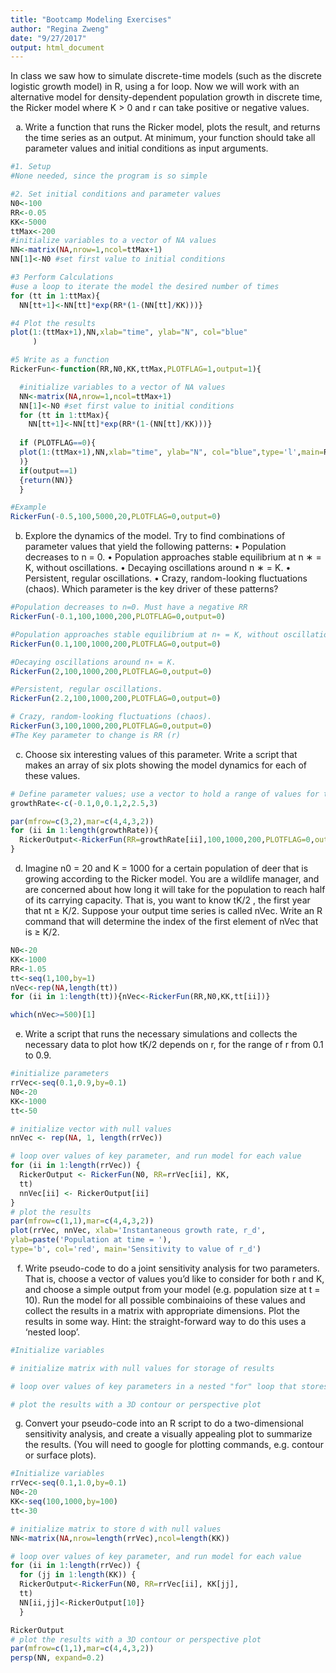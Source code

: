 ```yaml
---
title: "Bootcamp Modeling Exercises"
author: "Regina Zweng"
date: "9/27/2017"
output: html_document
---
```

In class we saw how to simulate discrete-time models (such as the discrete logistic growth model) in
R, using a for loop. Now we will work with an alternative model for density-dependent population
growth in discrete time, the Ricker model where K > 0 and r can take positive or negative values.

(a) Write a function that runs the Ricker model, plots the result, and returns the time series as an
output. At minimum, your function should take all parameter values and initial conditions as
input arguments.
```r
#1. Setup
#None needed, since the program is so simple

#2. Set initial conditions and parameter values
N0<-100
RR<-0.05
KK<-5000
ttMax<-200
#initialize variables to a vector of NA values
NN<-matrix(NA,nrow=1,ncol=ttMax+1)
NN[1]<-N0 #set first value to initial conditions

#3 Perform Calculations
#use a loop to iterate the model the desired number of times 
for (tt in 1:ttMax){
  NN[tt+1]<-NN[tt]*exp(RR*(1-(NN[tt]/KK)))}

#4 Plot the results
plot(1:(ttMax+1),NN,xlab="time", ylab="N", col="blue"
     )

#5 Write as a function
RickerFun<-function(RR,N0,KK,ttMax,PLOTFLAG=1,output=1){

  #initialize variables to a vector of NA values
  NN<-matrix(NA,nrow=1,ncol=ttMax+1)
  NN[1]<-N0 #set first value to initial conditions
  for (tt in 1:ttMax){
    NN[tt+1]<-NN[tt]*exp(RR*(1-(NN[tt]/KK)))}
  
  if (PLOTFLAG==0){
  plot(1:(ttMax+1),NN,xlab="time", ylab="N", col="blue",type='l',main=RR
  )}
  if(output==1)
  {return(NN)}
  }

#Example
RickerFun(-0.5,100,5000,20,PLOTFLAG=0,output=0)
```

(b) Explore the dynamics of the model. Try to find combinations of parameter values that yield
the following patterns:
• Population decreases to n = 0.
• Population approaches stable equilibrium at n
∗ = K, without oscillations.
• Decaying oscillations around n
∗ = K.
• Persistent, regular oscillations.
• Crazy, random-looking fluctuations (chaos).
Which parameter is the key driver of these patterns?

```r
#Population decreases to n=0. Must have a negative RR
RickerFun(-0.1,100,1000,200,PLOTFLAG=0,output=0)

#Population approaches stable equilibrium at n∗ = K, without oscillations. Must have a positive RR.
RickerFun(0.1,100,1000,200,PLOTFLAG=0,output=0)

#Decaying oscillations around n∗ = K.
RickerFun(2,100,1000,200,PLOTFLAG=0,output=0)

#Persistent, regular oscillations.
RickerFun(2.2,100,1000,200,PLOTFLAG=0,output=0)

# Crazy, random-looking fluctuations (chaos).
RickerFun(3,100,1000,200,PLOTFLAG=0,output=0)
#The Key parameter to change is RR (r)

```

(c) Choose six interesting values of this parameter. Write a script that makes an array of six plots
showing the model dynamics for each of these values.

```r
# Define parameter values; use a vector to hold a range of values for the parameter(s) you wish to vary.
growthRate<-c(-0.1,0,0.1,2,2.5,3)

par(mfrow=c(3,2),mar=c(4,4,3,2))
for (ii in 1:length(growthRate)){
  RickerOutput<-RickerFun(RR=growthRate[ii],100,1000,200,PLOTFLAG=0,output=0)
}
```

(d) Imagine n0 = 20 and K = 1000 for a certain population of deer that is growing according to
the Ricker model. You are a wildlife manager, and are concerned about how long it will take
for the population to reach half of its carrying capacity. That is, you want to know tK/2
, the
first year that nt ≥ K/2. Suppose your output time series is called nVec. Write an R command
that will determine the index of the first element of nVec that is ≥ K/2.

```r
N0<-20
KK<-1000
RR<-1.05
tt<-seq(1,100,by=1)
nVec<-rep(NA,length(tt))
for (ii in 1:length(tt)){nVec<-RickerFun(RR,N0,KK,tt[ii])}

which(nVec>=500)[1]
```

(e) Write a script that runs the necessary simulations and collects the necessary data to plot how
tK/2 depends on r, for the range of r from 0.1 to 0.9.
```r
#initialize parameters
rrVec<-seq(0.1,0.9,by=0.1)
N0<-20
KK<-1000
tt<-50

# initialize vector with null values
nnVec <- rep(NA, 1, length(rrVec))

# loop over values of key parameter, and run model for each value
for (ii in 1:length(rrVec)) {
  RickerOutput <- RickerFun(N0, RR=rrVec[ii], KK,
  tt)
  nnVec[ii] <- RickerOutput[ii]
}
# plot the results
par(mfrow=c(1,1),mar=c(4,4,3,2))
plot(rrVec, nnVec, xlab='Instantaneous growth rate, r_d',
ylab=paste('Population at time = '),
type='b', col='red', main='Sensitivity to value of r_d')
```

(f) Write pseudo-code to do a joint sensitivity analysis for two parameters. That is, choose a vector
of values you’d like to consider for both r and K, and choose a simple output from your model
(e.g. population size at t = 10). Run the model for all possible combinaioins of these values
and collect the results in a matrix with appropriate dimensions. Plot the results in some way.
Hint: the straight-forward way to do this uses a ‘nested loop’.
```r
#Initialize variables

# initialize matrix with null values for storage of results

# loop over values of key parameters in a nested "for" loop that stores results in matrix

# plot the results with a 3D contour or perspective plot

```

(g) Convert your pseudo-code into an R script to do a two-dimensional sensitivity analysis, and
create a visually appealing plot to summarize the results. (You will need to google for plotting
commands, e.g. contour or surface plots).
```r
#Initialize variables
rrVec<-seq(0.1,1.0,by=0.1)
N0<-20
KK<-seq(100,1000,by=100)
tt<-30

# initialize matrix to store d with null values
NN<-matrix(NA,nrow=length(rrVec),ncol=length(KK))

# loop over values of key parameter, and run model for each value
for (ii in 1:length(rrVec)) {
  for (jj in 1:length(KK)) {
  RickerOutput<-RickerFun(N0, RR=rrVec[ii], KK[jj],
  tt)
  NN[ii,jj]<-RickerOutput[10]}
  }

RickerOutput
# plot the results with a 3D contour or perspective plot
par(mfrow=c(1,1),mar=c(4,4,3,2))
persp(NN, expand=0.2)
```
